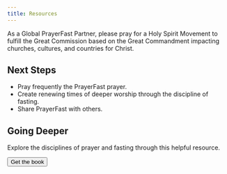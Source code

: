 ```yaml
---
title: Resources
---
```

<Hero image={props.image1}>
As a Global PrayerFast Partner, please pray for a Holy Spirit Movement to fulfill the <Popup text="All authority in heaven and on earth has been given to me. Therefore go and make disciples of all nations, baptizing them in the name of the Father and of the Son and of the Holy Spirit, and teaching them to obey everything I have commanded you. And surely I am with you always, to the very end of the age. (Matthew 28:18-20)">Great Commission</Popup> based on the <Popup text={`He answered, "'Love the Lord your God with all your heart and with all your soul and with all your strength and with all your mind'; and, 'Love your neighbor as yourself.'" (Luke 10:27)`}>Great Commandment</Popup> impacting churches, cultures, and countries for Christ.
</Hero>

<Row cols="2" className="md:grid-cols-2 text-white">

<Callout background="accent">

## Next Steps

- Pray frequently the <Popup text="Please pray for a Holy Spirit Movement to fulfill the Great Commission based on the Great Commandment impacting churches, cultures, and countries for Christ.">PrayerFast prayer</Popup>.
- Create renewing times of deeper worship through the discipline of <Popup text="Fasting helps us experience that “man shall not live by bread alone, but by every word that comes from the mouth of God.” (Matthew 4:4)">fasting.</Popup>
- Share PrayerFast with others.

<SocialShare />

</Callout>

<Callout background="secondary">

## Going Deeper

<ImageCard image={props.image2}>

Explore the disciplines of prayer and fasting through this helpful resource.

<Button to="https://www.amazon.com/Prayer-Fasting-Moving-Spirit-Churches/dp/1949921425/ref=sr_1_2?crid=HYWZMUFTN37P&keywords=prayer+and+fasting&qid=1658952220&sprefix=prayer+and+fasting%2Caps%2C96&sr=8-2">Get the book</Button>

</ImageCard>

</Callout>

</Row>

